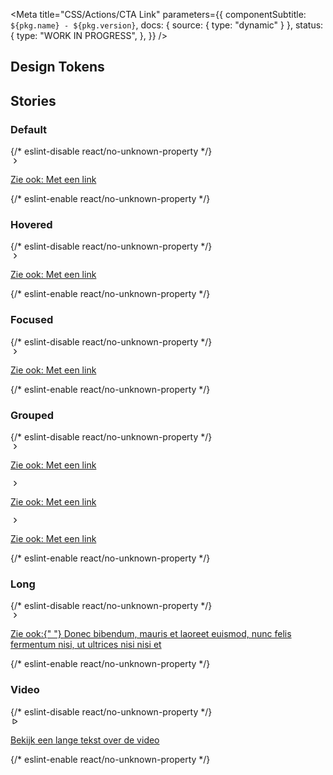 

<Meta
  title="CSS/Actions/CTA Link"
  parameters={{
    componentSubtitle: `${pkg.name} - ${pkg.version}`,
    docs: { source: { type: "dynamic" } },
    status: {
      type: "WORK IN PROGRESS",
    },
  }}
/>

<Description markdown={readme} />

## Design Tokens

<DesignTokenDocBlock categoryName="CtaLink" viewType="table" />

## Stories

### Default

<Canvas>
  {/* eslint-disable react/no-unknown-property */}
  <Story name="Default">
    <a class="denhaag-cta-link" href="#example-url" rel="nofollow noopener">
      <div class="denhaag-cta-link__dot">
        <svg
          class="denhaag-icon"
          width="1em"
          height="1em"
          viewBox="0 0 24 24"
          fill="none"
          xmlns="http://www.w3.org/2000/svg"
          aria-hidden="true"
        >
          <path
            d="M9.29289 18.7071C8.90237 18.3166 8.90237 17.6834 9.29289 17.2929L14.5858 12L9.29289 6.70711C8.90237 6.31658 8.90237 5.68342 9.29289 5.29289C9.68342 4.90237 10.3166 4.90237 10.7071 5.29289L16.7071 11.2929C17.0976 11.6834 17.0976 12.3166 16.7071 12.7071L10.7071 18.7071C10.3166 19.0976 9.68342 19.0976 9.29289 18.7071Z"
            fill="currentColor"
          />
        </svg>
      </div>
      <p class="denhaag-cta-link__excerpt">
        Zie ook: <span class="denhaag-cta-link__highlight">Met een link</span>
      </p>
    </a>
  </Story>
  {/* eslint-enable react/no-unknown-property */}
</Canvas>

### Hovered

<Canvas>
  {/* eslint-disable react/no-unknown-property */}
  <Story name="Hovered">
    <a class="denhaag-cta-link denhaag-cta-link--hover" href="#example-url" rel="nofollow noopener">
      <div class="denhaag-cta-link__dot">
        <svg
          class="denhaag-icon"
          width="1em"
          height="1em"
          viewBox="0 0 24 24"
          fill="none"
          xmlns="http://www.w3.org/2000/svg"
          aria-hidden="true"
        >
          <path
            d="M9.29289 18.7071C8.90237 18.3166 8.90237 17.6834 9.29289 17.2929L14.5858 12L9.29289 6.70711C8.90237 6.31658 8.90237 5.68342 9.29289 5.29289C9.68342 4.90237 10.3166 4.90237 10.7071 5.29289L16.7071 11.2929C17.0976 11.6834 17.0976 12.3166 16.7071 12.7071L10.7071 18.7071C10.3166 19.0976 9.68342 19.0976 9.29289 18.7071Z"
            fill="currentColor"
          />
        </svg>
      </div>
      <p class="denhaag-cta-link__excerpt">
        Zie ook: <span class="denhaag-cta-link__highlight">Met een link</span>
      </p>
    </a>
  </Story>
  {/* eslint-enable react/no-unknown-property */}
</Canvas>

### Focused

<Canvas>
  {/* eslint-disable react/no-unknown-property */}
  <Story name="Focused">
    <a class="denhaag-cta-link denhaag-cta-link--focus" href="#example-url" rel="nofollow noopener">
      <div class="denhaag-cta-link__dot">
        <svg
          class="denhaag-icon"
          width="1em"
          height="1em"
          viewBox="0 0 24 24"
          fill="none"
          xmlns="http://www.w3.org/2000/svg"
          aria-hidden="true"
        >
          <path
            d="M9.29289 18.7071C8.90237 18.3166 8.90237 17.6834 9.29289 17.2929L14.5858 12L9.29289 6.70711C8.90237 6.31658 8.90237 5.68342 9.29289 5.29289C9.68342 4.90237 10.3166 4.90237 10.7071 5.29289L16.7071 11.2929C17.0976 11.6834 17.0976 12.3166 16.7071 12.7071L10.7071 18.7071C10.3166 19.0976 9.68342 19.0976 9.29289 18.7071Z"
            fill="currentColor"
          />
        </svg>
      </div>
      <p class="denhaag-cta-link__excerpt">
        Zie ook: <span class="denhaag-cta-link__highlight">Met een link</span>
      </p>
    </a>
  </Story>
  {/* eslint-enable react/no-unknown-property */}
</Canvas>

### Grouped

<Canvas>
  {/* eslint-disable react/no-unknown-property */}
  <Story name="Grouped">
    <a class="denhaag-cta-link" href="#example-url" rel="nofollow noopener">
      <div class="denhaag-cta-link__dot">
        <svg
          class="denhaag-icon"
          width="1em"
          height="1em"
          viewBox="0 0 24 24"
          fill="none"
          xmlns="http://www.w3.org/2000/svg"
          aria-hidden="true"
        >
          <path
            d="M9.29289 18.7071C8.90237 18.3166 8.90237 17.6834 9.29289 17.2929L14.5858 12L9.29289 6.70711C8.90237 6.31658 8.90237 5.68342 9.29289 5.29289C9.68342 4.90237 10.3166 4.90237 10.7071 5.29289L16.7071 11.2929C17.0976 11.6834 17.0976 12.3166 16.7071 12.7071L10.7071 18.7071C10.3166 19.0976 9.68342 19.0976 9.29289 18.7071Z"
            fill="currentColor"
          />
        </svg>
      </div>
      <p class="denhaag-cta-link__excerpt">
        Zie ook: <span class="denhaag-cta-link__highlight">Met een link</span>
      </p>
    </a>
    <a class="denhaag-cta-link" href="#example-url" rel="nofollow noopener">
      <div class="denhaag-cta-link__dot">
        <svg
          class="denhaag-icon"
          width="1em"
          height="1em"
          viewBox="0 0 24 24"
          fill="none"
          xmlns="http://www.w3.org/2000/svg"
          aria-hidden="true"
        >
          <path
            d="M9.29289 18.7071C8.90237 18.3166 8.90237 17.6834 9.29289 17.2929L14.5858 12L9.29289 6.70711C8.90237 6.31658 8.90237 5.68342 9.29289 5.29289C9.68342 4.90237 10.3166 4.90237 10.7071 5.29289L16.7071 11.2929C17.0976 11.6834 17.0976 12.3166 16.7071 12.7071L10.7071 18.7071C10.3166 19.0976 9.68342 19.0976 9.29289 18.7071Z"
            fill="currentColor"
          />
        </svg>
      </div>
      <p class="denhaag-cta-link__excerpt">
        Zie ook: <span class="denhaag-cta-link__highlight">Met een link</span>
      </p>
    </a>
    <a class="denhaag-cta-link" href="#example-url" rel="nofollow noopener">
      <div class="denhaag-cta-link__dot">
        <svg
          class="denhaag-icon"
          width="1em"
          height="1em"
          viewBox="0 0 24 24"
          fill="none"
          xmlns="http://www.w3.org/2000/svg"
          aria-hidden="true"
        >
          <path
            d="M9.29289 18.7071C8.90237 18.3166 8.90237 17.6834 9.29289 17.2929L14.5858 12L9.29289 6.70711C8.90237 6.31658 8.90237 5.68342 9.29289 5.29289C9.68342 4.90237 10.3166 4.90237 10.7071 5.29289L16.7071 11.2929C17.0976 11.6834 17.0976 12.3166 16.7071 12.7071L10.7071 18.7071C10.3166 19.0976 9.68342 19.0976 9.29289 18.7071Z"
            fill="currentColor"
          />
        </svg>
      </div>
      <p class="denhaag-cta-link__excerpt">
        Zie ook: <span class="denhaag-cta-link__highlight">Met een link</span>
      </p>
    </a>
  </Story>
  {/* eslint-enable react/no-unknown-property */}
</Canvas>

### Long

<Canvas>
  {/* eslint-disable react/no-unknown-property */}
  <Story name="Long">
    <a class="denhaag-cta-link" href="#example-url" rel="nofollow noopener">
      <div class="denhaag-cta-link__dot">
        <svg
          class="denhaag-icon"
          width="1em"
          height="1em"
          viewBox="0 0 24 24"
          fill="none"
          xmlns="http://www.w3.org/2000/svg"
          aria-hidden="true"
        >
          <path
            d="M9.29289 18.7071C8.90237 18.3166 8.90237 17.6834 9.29289 17.2929L14.5858 12L9.29289 6.70711C8.90237 6.31658 8.90237 5.68342 9.29289 5.29289C9.68342 4.90237 10.3166 4.90237 10.7071 5.29289L16.7071 11.2929C17.0976 11.6834 17.0976 12.3166 16.7071 12.7071L10.7071 18.7071C10.3166 19.0976 9.68342 19.0976 9.29289 18.7071Z"
            fill="currentColor"
          />
        </svg>
      </div>
      <p class="denhaag-cta-link__excerpt">
        Zie ook:{" "}
        <span class="denhaag-cta-link__highlight">
          Donec bibendum, mauris et laoreet euismod, nunc felis fermentum nisi, ut ultrices nisi nisi et
        </span>
      </p>
    </a>
  </Story>
  {/* eslint-enable react/no-unknown-property */}
</Canvas>

### Video

<Canvas>
  {/* eslint-disable react/no-unknown-property */}
  <Story name="Video">
    <a class="denhaag-cta-link" href="#example-url" rel="nofollow noopener">
      <div class="denhaag-cta-link__dot">
        <svg
          class="denhaag-icon"
          width="1em"
          height="1em"
          viewBox="0 0 24 24"
          fill="none"
          xmlns="http://www.w3.org/2000/svg"
          aria-hidden="true"
        >
          <path
            d="M6 6.74129C6 5.19771 7.67443 4.23597 9.00774 5.01374L18.0231 10.2727C19.3461 11.0445 19.3461 12.9561 18.0231 13.7278L9.00774 18.9868C7.67443 19.7645 6 18.8028 6 17.2592V6.74129ZM17.0154 12.0003L8 6.74129V17.2592L17.0154 12.0003Z"
            fill="currentColor"
          />
        </svg>
      </div>
      <p class="denhaag-cta-link__excerpt">
        <span class="denhaag-cta-link__highlight">Bekijk</span> een lange tekst over de video
      </p>
    </a>
  </Story>
  {/* eslint-enable react/no-unknown-property */}
</Canvas>
